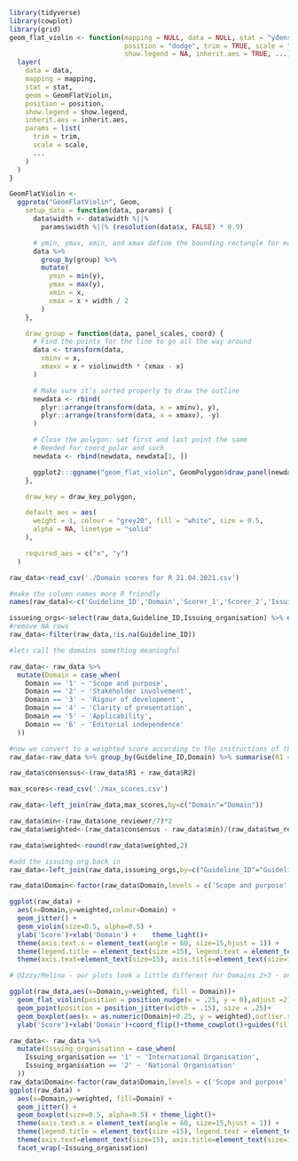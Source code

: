 


```r
library(tidyverse)
library(cowplot)
library(grid)
geom_flat_violin <- function(mapping = NULL, data = NULL, stat = "ydensity",
                             position = "dodge", trim = TRUE, scale = "area",
                             show.legend = NA, inherit.aes = TRUE, ...) {
  layer(
    data = data,
    mapping = mapping,
    stat = stat,
    geom = GeomFlatViolin,
    position = position,
    show.legend = show.legend,
    inherit.aes = inherit.aes,
    params = list(
      trim = trim,
      scale = scale,
      ...
    )
  )
}

GeomFlatViolin <-
  ggproto("GeomFlatViolin", Geom,
    setup_data = function(data, params) {
      data$width <- data$width %||%
        params$width %||% (resolution(data$x, FALSE) * 0.9)

      # ymin, ymax, xmin, and xmax define the bounding rectangle for each group
      data %>%
        group_by(group) %>%
        mutate(
          ymin = min(y),
          ymax = max(y),
          xmin = x,
          xmax = x + width / 2
        )
    },

    draw_group = function(data, panel_scales, coord) {
      # Find the points for the line to go all the way around
      data <- transform(data,
        xminv = x,
        xmaxv = x + violinwidth * (xmax - x)
      )

      # Make sure it's sorted properly to draw the outline
      newdata <- rbind(
        plyr::arrange(transform(data, x = xminv), y),
        plyr::arrange(transform(data, x = xmaxv), -y)
      )

      # Close the polygon: set first and last point the same
      # Needed for coord_polar and such
      newdata <- rbind(newdata, newdata[1, ])

      ggplot2:::ggname("geom_flat_violin", GeomPolygon$draw_panel(newdata, panel_scales, coord))
    },

    draw_key = draw_key_polygon,

    default_aes = aes(
      weight = 1, colour = "grey20", fill = "white", size = 0.5,
      alpha = NA, linetype = "solid"
    ),

    required_aes = c("x", "y")
  )


```

```r
raw_data<-read_csv('./Domain scores for R 21.04.2021.csv')

#make the column names more R friendly
names(raw_data)<-c('Guideline_ID','Domain','Scorer_1','Scorer_2','Issuing_organisation')

issueing_orgs<-select(raw_data,Guideline_ID,Issuing_organisation) %>% distinct()
#remove NA rows
raw_data<-filter(raw_data,!is.na(Guideline_ID))

#lets call the domains something meaningful

raw_data<- raw_data %>% 
  mutate(Domain = case_when(
    Domain == '1' ~ 'Scope and purpose',
    Domain == '2' ~ 'Stakeholder involvement',
    Domain == '3' ~ 'Rigour of development',
    Domain == '4' ~ 'Clarity of presentation',
    Domain == '5' ~ 'Applicability',
    Domain == '6' ~ 'Editorial independence'
  ))

#now we convert to a weighted score according to the instructions of the AGREE authors
raw_data<-raw_data %>% group_by(Guideline_ID,Domain) %>% summarise(R1 = sum(Scorer_1), R2=sum(Scorer_2))

raw_data$consensus<-(raw_data$R1 + raw_data$R2)

max_scores<-read_csv('./max_scores.csv')

raw_data<-left_join(raw_data,max_scores,by=c("Domain"="Domain"))

raw_data$min<-(raw_data$one_reviewer/7)*2
raw_data$weighted<-(raw_data$consensus - raw_data$min)/(raw_data$two_reviewers - raw_data$min)

raw_data$weighted<-round(raw_data$weighted,2)

#add the issuing org back in
raw_data<-left_join(raw_data,issueing_orgs,by=c("Guideline_ID"="Guideline_ID"))
```


```r

raw_data$Domain<-factor(raw_data$Domain,levels = c('Scope and purpose','Stakeholder involvement','Rigour of development','Clarity of presentation','Applicability','Editorial independence'))

ggplot(raw_data) +
  aes(x=Domain,y=weighted,colour=Domain) +
  geom_jitter() + 
  geom_violin(size=0.5, alpha=0.5) +
  ylab('Score')+xlab('Domain') +    theme_light()+
  theme(axis.text.x = element_text(angle = 60, size=15,hjust = 1)) +
  theme(legend.title = element_text(size =15), legend.text = element_text(size = 15))+
  theme(axis.text=element_text(size=15), axis.title=element_text(size=15,face="bold"))

# @Izzy/Melina - our plots look a little different for Domains 2+3 - one of use has made a mistake - can you check please?
```

```r
ggplot(raw_data,aes(x=Domain,y=weighted, fill = Domain))+
  geom_flat_violin(position = position_nudge(x = .25, y = 0),adjust =2)+
  geom_point(position = position_jitter(width = .15), size = .25)+
  geom_boxplot(aes(x = as.numeric(Domain)+0.25, y = weighted),outlier.shape = NA, alpha = 0.3, width = .1, colour = "BLACK") +
  ylab('Score')+xlab('Domain')+coord_flip()+theme_cowplot()+guides(fill = FALSE, colour = FALSE)
```

```r
raw_data<- raw_data %>% 
  mutate(Issuing_organisation = case_when(
    Issuing_organisation == '1' ~ 'International Organisation',
    Issuing_organisation == '2' ~ 'National Organisation'
  ))
raw_data$Domain<-factor(raw_data$Domain,levels = c('Scope and purpose','Stakeholder involvement','Rigour of development','Clarity of presentation','Applicability','Editorial independence'))
ggplot(raw_data) +
  aes(x=Domain,y=weighted, fill=Domain) +
  geom_jitter() + 
  geom_boxplot(size=0.5, alpha=0.5) + theme_light()+
  theme(axis.text.x = element_text(angle = 60, size=15,hjust = 1)) +
  theme(legend.title = element_text(size =15), legend.text = element_text(size = 15))+
  theme(axis.text=element_text(size=15), axis.title=element_text(size=15,face="bold")) +
  facet_wrap(~Issuing_organisation)
```


